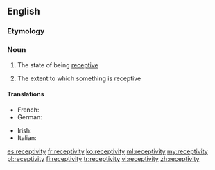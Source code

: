 ==English==

===Etymology===
{{rfe}}

===Noun===
{{en-noun|~|receptivities}}

# {{context|uncountable|lang=en}} The state of being [[receptive]]
# {{context|countable|lang=en}} The extent to which something is receptive

====Translations====
{{trans-top|the state of being receptive}}
* French: {{t+|fr|réceptivité|f}}
* German: {{t|de|Aufnahmefähigkeit|f}}
{{trans-mid}}
* Irish: {{t|ga|gabhálacht|f}}
* Italian: {{t|it|ricettività|f}}
{{trans-bottom}}

[[es:receptivity]]
[[fr:receptivity]]
[[ko:receptivity]]
[[ml:receptivity]]
[[my:receptivity]]
[[pl:receptivity]]
[[fi:receptivity]]
[[tr:receptivity]]
[[vi:receptivity]]
[[zh:receptivity]]
